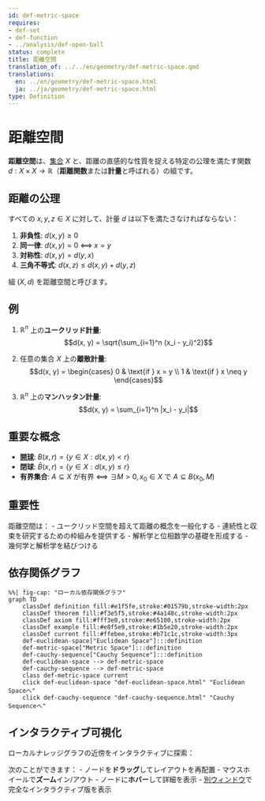 ```yaml
---
id: def-metric-space
requires:
- def-set
- def-function
- ../analysis/def-open-ball
status: complete
title: 距離空間
translation_of: ../../en/geometry/def-metric-space.qmd
translations:
  en: ../en/geometry/def-metric-space.html
  ja: ../ja/geometry/def-metric-space.html
type: Definition
---
```


# 距離空間 {#def-metric-space}

**距離空間**は、[集合](../logic-set-theory/def-set.qmd) $X$ と、距離の直感的な性質を捉える特定の公理を満たす関数 $d: X \times X \to \mathbb{R}$（**距離関数**または**計量**と呼ばれる）の組です。

## 距離の公理

すべての $x, y, z \in X$ に対して、計量 $d$ は以下を満たさなければならない：

1. **非負性**: $d(x, y) \geq 0$
2. **同一律**: $d(x, y) = 0$ ⟺ $x = y$
3. **対称性**: $d(x, y) = d(y, x)$
4. **三角不等式**: $d(x, z) \leq d(x, y) + d(y, z)$

組 $(X, d)$ を距離空間と呼びます。

## 例

1. $\mathbb{R}^n$ 上の**ユークリッド計量**:
   $$d(x, y) = \sqrt{\sum_{i=1}^n (x_i - y_i)^2}$$

2. 任意の集合 $X$ 上の**離散計量**:
   $$d(x, y) = \begin{cases} 0 & \text{if } x = y \\ 1 & \text{if } x \neq y \end{cases}$$

3. $\mathbb{R}^n$ 上の**マンハッタン計量**:
   $$d(x, y) = \sum_{i=1}^n |x_i - y_i|$$

## 重要な概念

- **[開球](../analysis/def-open-ball.qmd)**: $B(x, r) = \{y \in X : d(x, y) < r\}$
- **閉球**: $\bar{B}(x, r) = \{y \in X : d(x, y) \leq r\}$
- **有界集合**: $A \subseteq X$ が有界 ⟺ $\exists M > 0, x_0 \in X$ で $A \subseteq B(x_0, M)$

## 重要性

距離空間は：
- ユークリッド空間を超えて距離の概念を一般化する
- 連続性と収束を研究するための枠組みを提供する
- 解析学と位相数学の基礎を形成する
- 幾何学と解析学を結びつける

## 依存関係グラフ

```mermaid
%%| fig-cap: "ローカル依存関係グラフ"
graph TD
    classDef definition fill:#e1f5fe,stroke:#01579b,stroke-width:2px
    classDef theorem fill:#f3e5f5,stroke:#4a148c,stroke-width:2px
    classDef axiom fill:#fff3e0,stroke:#e65100,stroke-width:2px
    classDef example fill:#e8f5e9,stroke:#1b5e20,stroke-width:2px
    classDef current fill:#ffebee,stroke:#b71c1c,stroke-width:3px
    def-euclidean-space["Euclidean Space"]:::definition
    def-metric-space["Metric Space"]:::definition
    def-cauchy-sequence["Cauchy Sequence"]:::definition
    def-euclidean-space --> def-metric-space
    def-cauchy-sequence --> def-metric-space
    class def-metric-space current
    click def-euclidean-space "def-euclidean-space.html" "Euclidean Spaceへ"
    click def-cauchy-sequence "def-cauchy-sequence.html" "Cauchy Sequenceへ"
```

## インタラクティブ可視化

ローカルナレッジグラフの近傍をインタラクティブに探索：

::: {.graph-viz data-id="def-metric-space" data-width="700" data-height="500"}
:::

次のことができます：
- ノードを**ドラッグ**してレイアウトを再配置
- マウスホイールで**ズーム**イン/アウト
- ノードに**ホバー**して詳細を表示
- [別ウィンドウ](../../output/interactive/ja/def-metric-space.html){target="_blank"}で完全なインタラクティブ版を表示
